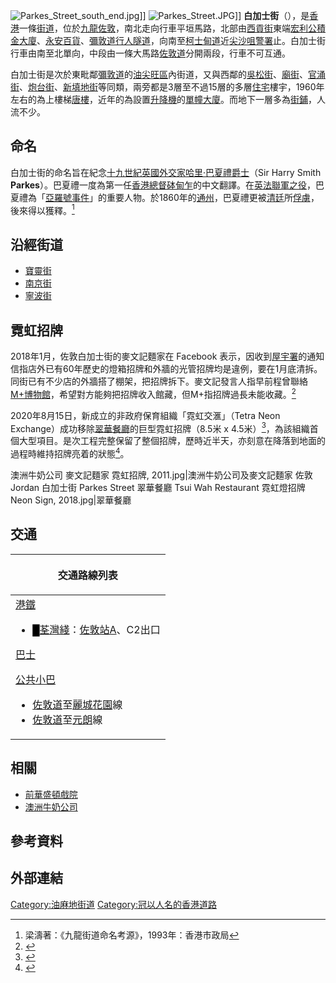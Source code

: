 {{Infobox Hong Kong Road
|   中文街道名稱    =  白加士街
|   英文街道名稱    =  Parkes Street
|   圖片    =  Parkes Street dusk view 201801.jpg
|   圖片寬度    = 290px
|   圖片說明    = 白加士街[[霓虹燈招牌|霓虹燈招牌]]富香港特色，但屋宇署指違例需清拆，招牌在2018年2月全部已消失（2018年1月）
|   路段總長度    =  0.429
|   車速限制    =  
|   行車線數量    =  雙線單程行車
|   所在地區    =  {{HKG}}[[九龍|九龍]][[油尖旺區|油尖旺區]]
|   起點    =  [[柯士甸道|柯士甸道]]
|   終點    =  [[西貢街|西貢街]]
|   通車日期    =  約1900年代
}}
[[File:Parkes_Street_south_end.jpg|thumb]]]] 
[[File:Parkes_Street.JPG|thumb]]]]
'''白加士街'''（{{lang-en|'''Parkes Street'''}}），是[[香港|香港]]一條[[街道|街道]]，位於[[九龍|九龍]][[佐敦|佐敦]]，南北走向行車平垣馬路，北部由[[西貢街|西貢街]]東端[[宏利公積金大廈|宏利公積金大廈]]、[[永安百貨|永安百貨]]、[[彌敦道|彌敦道]][[行人隧道|行人隧道]]，向南至[[柯士甸道|柯士甸道]]近[[尖沙咀警署|尖沙咀警署]]止。白加士街行車由南至北單向，中段由一條大馬路[[佐敦道|佐敦道]]分開兩段，行車不可互通。

白加士街是次於東毗鄰[[彌敦道|彌敦道]]的[[油尖旺區|油尖旺區]]內街道，又與西鄰的[[吳松街|吳松街]]、[[廟街_(香港)|廟街]]、[[官涌街|官涌街]]、[[炮台街|炮台街]]、[[新填地街|新填地街]]等同類，兩旁都是3層至不過15層的多層[[住宅|住宅]]樓宇，1960年左右的為上樓梯[[唐樓|唐樓]]，近年的為設置[[升降機|升降機]]的[[單幢大廈|單幢大廈]]。而地下一層多為[[街鋪|街鋪]]，人流不少。

==命名==
白加士街的命名旨在紀念[[十九世紀|十九世紀]][[英國|英國]][[外交家|外交家]][[巴夏禮|哈里‧巴夏禮]][[爵士|爵士]]（Sir Harry Smith '''Parkes'''）。巴夏禮一度為第一任[[香港總督|香港總督]][[砵甸乍|砵甸乍]]的中文翻譯。在[[英法聯軍之役|英法聯軍之役]]，巴夏禮為「[[亞羅號事件|亞羅號事件]]」的重要人物。於1860年的[[通州|通州]]，巴夏禮更被[[清廷|清廷]]所[[俘虜|俘虜]]，後來得以獲釋。<ref>梁濤著：《九龍街道命名考源》，1993年：香港市政局</ref>

==沿經街道==
*[[寶靈街|寶靈街]]
*[[南京街_(香港)|南京街]]
*[[寧波街|寧波街]]

==霓虹招牌==
2018年1月，佐敦白加士街的麥文記麵家在 Facebook 表示，因收到[[屋宇署|屋宇署]]的通知信指店外已有60年歷史的燈箱招牌和外牆的光管招牌均是違例，要在1月底清拆。同街已有不少店的外牆搭了棚架，把招牌拆下。麥文記發言人指早前程曾聯絡[[M+博物館|M+博物館]]，希望對方能夠把招牌收入館藏，但M+指招牌過長未能收藏。<ref>{{cite news|author1=黃凱婷|title=【又拆招牌】麥文記60年招牌將拆卸　太長無人收老闆或珍藏|url=https://hk.lifestyle.appledaily.com/lifestyle/special/daily/article/20180126/20285794|accessdate=2018-02-01|work=蘋果日報|date=2018-01-26|archive-date=2019-07-17|archive-url=https://web.archive.org/web/20190717171820/https://hk.lifestyle.appledaily.com/lifestyle/special/daily/article/20180126/20285794|dead-url=no}}</ref>

2020年8月15日，新成立的非政府保育組織「霓虹交滙」（Tetra Neon Exchange）成功移除[[翠華餐廳|翠華餐廳]]的巨型霓虹招牌（8.5米 x 4.5米）<ref>{{Cite web|title=非牟利機構<霓虹交滙>|url=https://www.tetraneonex.com/post/grow-your-blog-community|accessdate=2020-09-28|author=talktous95|date=2020-08-05|format=|publisher=Tetra Neon Exchange|language=|archive-date=2021-08-21|archive-url=https://web.archive.org/web/20210821115956/https://www.tetraneonex.com/post/grow-your-blog-community|dead-url=no}}</ref>，為該組織首個大型項目。是次工程完整保留了整個招牌，歷時近半天，亦刻意在降落到地面的過程時維持招牌亮着的狀態<ref>{{Cite web|title=How Tetra Neon Exchange is fighting to preserve Hong Kong's visual identity|url=https://hongkongliving.com/tetra-neon-exchange/|accessdate=2020-09-28|author=Apple Lee|date=2020-09-22|format=|publisher=Hong Kong Living|language=en|archive-date=2021-10-08|archive-url=https://web.archive.org/web/20211008134755/https://hongkongliving.com/tetra-neon-exchange/|dead-url=no}}</ref>。
<gallery mode=packed heights=240px style="text-align:left">
澳洲牛奶公司 麥文記麵家 霓虹招牌, 2011.jpg|澳洲牛奶公司及麥文記麵家
佐敦 Jordan 白加士街 Parkes Street 翠華餐廳 Tsui Wah Restaurant 霓虹燈招牌 Neon Sign, 2018.jpg|翠華餐廳
</gallery>

==交通==
{| class="mw-collapsible mw-collapsed wikitable" style="background:white; margin: 0 auto; width: auto;"  
! 交通路線列表
|-
|
;[[港鐵|港鐵]]
*<font color="{{荃灣綫色彩}}">█</font>[[荃灣綫|荃灣綫]]：[[佐敦站|佐敦站]]A、C2出口
;[[香港巴士|巴士]]
{{九龍新界巴士簡單列表|1|1A|2|2E|3C|3X|6|7|8|9|11|13X|14|14X|26|26X|35A|35X|36B|36X|41A|42A|46|60X|63X|69X|81|81C|87D|95|98D|203C|203E|203X|213X|219X|224X|238P|238X|260X|268B|268X|269B|270A|270C|270P|270S|271S|281B|281X|287D|287X|296D|N41X|N213|N216|N241|N271|N281|N283|N287|N796}}
{{過海隧道巴士簡單列表|110|970|970X|971|H1}}
;[[香港小型巴士|公共小巴]]
*[[佐敦道|佐敦道]]至[[麗城花園|麗城花園]]線
*[[佐敦道|佐敦道]]至[[元朗|元朗]]線
|}

==相關==
*[[香港已結業戲院列表_#油尖旺區|前華盛頓戲院]]
*[[澳洲牛奶公司|澳洲牛奶公司]]

==參考資料==
{{reflist}}

==外部連結==
{{commonscat-inline|Parkes Street, Hong Kong}}

[[Category:油麻地街道|Category:油麻地街道]]
[[Category:冠以人名的香港道路|Category:冠以人名的香港道路]]